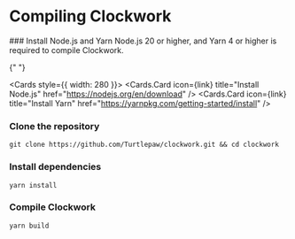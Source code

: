
# Compiling Clockwork

<Steps>
  ### Install Node.js and Yarn
  Node.js 20 or higher, and Yarn 4 or higher is required to compile Clockwork.

{" "}

<Cards style={{ width: 280 }}>
  <Cards.Card
    icon={<span class="material-symbols-rounded">link</span>}
    title="Install Node.js"
    href="https://nodejs.org/en/download"
  />
  <Cards.Card
    icon={<span class="material-symbols-rounded">link</span>}
    title="Install Yarn"
    href="https://yarnpkg.com/getting-started/install"
  />
</Cards>

### Clone the repository

```shell
git clone https://github.com/Turtlepaw/clockwork.git && cd clockwork
```

### Install dependencies

```shell
yarn install
```

### Compile Clockwork

```shell
yarn build
```

</Steps>
